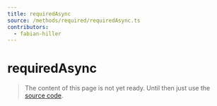```yaml
---
title: requiredAsync
source: /methods/required/requiredAsync.ts
contributors:
  - fabian-hiller
---
```


# requiredAsync

> The content of this page is not yet ready. Until then just use the [source code](https://github.com/fabian-hiller/valibot/blob/main/library/src/methods/required/requiredAsync.ts).
